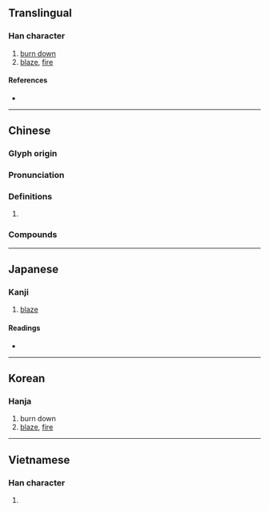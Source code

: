 {{character info/new}}
==Translingual==

===Han character===
{{Han char|rn=86|rad=火|as=13|sn=17|four=97847|canj=FHGE,FHME|ids=⿰火毀}}

# [[burn down]]
# [[blaze]], [[fire]]

====References====
* {{Han ref|kx=0685.090|dkj=19478|dj=1098.020|hdz=32241.040|uh=71EC|ud=29164|bh=C0EC|bd=49388}}

----

==Chinese==
{{zh-forms|s=毁}}

===Glyph origin===
{{Han etym}}

===Pronunciation===
{{zh-pron
|m=huǐ
|c=wai2
|mc=y
|oc=y
|ma=
|cat=v,n
}}

===Definitions===
{{zh-hanzi}}

# {{rfdef|lang=zh}}

===Compounds===
{{zh-der|燬犀|熔燬|炸燬}}

----

==Japanese==

===Kanji===
{{ja-kanji|grade=|rs=火13}}

# [[blaze]]

====Readings====
* {{ja-readings|on=[[き]] (ki)|kun=[[やく]] (yaku)}}

----

==Korean==

===Hanja===
{{ko-hanja|hangeul=훼|eumhun=|rv=hwe|mr=hwe|y=hwey}}

# burn down
# [[blaze]], [[fire]]

----

==Vietnamese==

===Han character===
{{vi-readings|rs=火13| hanviet = hủy}}

# {{defn|lang=vi|sort=火13}}